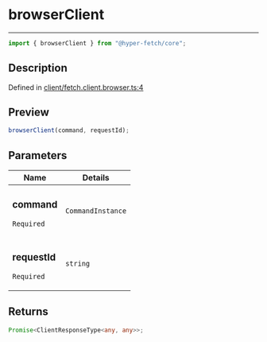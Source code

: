 # browserClient

<div class="api-docs__separator" data-reactroot="">

---

</div><div class="api-docs__import" data-reactroot="">

```ts
import { browserClient } from "@hyper-fetch/core";
```

</div><div class="api-docs__section">

## Description

</div><div class="api-docs__description"><span class="api-docs__do-not-parse">

</span></div><p class="api-docs__definition">

Defined in
[client/fetch.client.browser.ts:4](https://github.com/BetterTyped/hyper-fetch/blob/993719ed/packages/core/src/client/fetch.client.browser.ts#L4)

</p><div class="api-docs__section">

## Preview

</div><div class="api-docs__preview fn">

```ts
browserClient(command, requestId);
```

</div><div class="api-docs__section">

## Parameters

</div>
<div class="api-docs__parameters">
<table>
<thead><tr><th>Name</th><th>Details</th></tr></thead>
<tbody><tr param-data="command"><td class="api-docs__param-name required">

### command

`Required`

</td><td class="api-docs__param-type">

`CommandInstance`

</td></tr><tr param-data="requestId"><td class="api-docs__param-name required">

### requestId

`Required`

</td><td class="api-docs__param-type">

`string`

</td></tr></tbody></table></div><div class="api-docs__section">

## Returns

</div><div class="api-docs__returns">

```ts
Promise<ClientResponseType<any, any>>;
```

</div>
